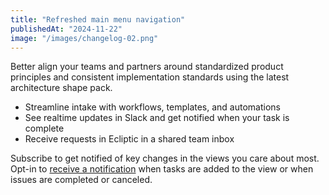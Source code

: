 ```yaml
---
title: "Refreshed main menu navigation"
publishedAt: "2024-11-22"
image: "/images/changelog-02.png"
---
```


Better align your teams and partners around standardized product principles and consistent implementation standards using the latest architecture shape pack.

*   Streamline intake with workflows, templates, and automations
*   See realtime updates in Slack and get notified when your task is complete
*   Receive requests in Ecliptic in a shared team inbox

Subscribe to get notified of key changes in the views you care about most. Opt-in to [receive a notification](#0) when tasks are added to the view or when issues are completed or canceled.